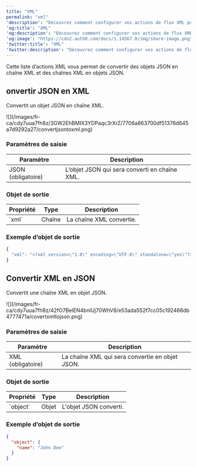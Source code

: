 ---
title: "XML"
permalink: "xml"
'description': "Découvrez comment configurer vos actions de flux XML pour convertir JSON en XML et XML en JSON."
'og:title': "XML"
'og:description': "Découvrez comment configurer vos actions de flux XML pour convertir JSON en XML et XML en JSON."
'og:image': "https://cdn2.auth0.com/docs/1.14567.0/img/share-image.png"
'twitter:title': "XML"
'twitter:description': "Découvrez comment configurer vos actions de flux XML pour convertir JSON en XML et XML en JSON."
---

Cette liste d’actions XML vous permet de convertir des objets JSON en chaîne XML et des chaînes XML en objets JSON.

## onvertir JSON en XML

Convertit un objet JSON en chaîne XML.

<Frame>![](/images/fr-ca/cdy7uua7fh8z/3GW2EhBMIX3YDPaqc3rXrZ/7706a863700df51376d645a7d9292a27/convertjsontoxml.png)</Frame>

### Paramètres de saisie

<table class="table">
<thead>
<tr>
<th><b>Paramètre</b></th>
<th><b>Description</b></th>
</tr>
</thead>
<tbody>
<tr>
<td>JSON (obligatoire)</td>
<td>
              L’objet JSON qui sera converti en chaîne XML.
          </td>
</tr>
</tbody>
</table>

### Objet de sortie

<table class="table">
<thead>
<tr>
<th><b>Propriété</b></th>
<th><b>Type</b></th>
<th><b>Description</b></th>
</tr>
</thead>
<tbody>
<tr>
<td>`xml`</td>
<td>Chaîne </td>
<td>La chaîne XML convertie.</td>
</tr>
</tbody>
</table>

### Exemple d’objet de sortie

```javascript lines
{
  "xml": "<?xml version=\"1.0\" encoding=\"UTF-8\" standalone=\"yes\"?>\n<name>John Doe</name>"
}
```

## Convertir XML en JSON

Convertit une chaîne XML en objet JSON.

<Frame>![](/images/fr-ca/cdy7uua7fh8z/42fO7BelEN4bnlUj70WhV8/e53ada552f7cc05c192466db4777471a/covertxmltojson.png)</Frame>

### Paramètres de saisie

<table class="table">
<thead>
<tr>
<th><b>Paramètre</b></th>
<th><b>Description</b></th>
</tr>
</thead>
<tbody>
<tr>
<td>XML (obligatoire)</td>
<td>
              La chaîne XML qui sera convertie en objet JSON.
          </td>
</tr>
</tbody>
</table>

### Objet de sortie

<table class="table">
<thead>
<tr>
<th><b>Propriété</b></th>
<th><b>Type</b></th>
<th><b>Description</b></th>
</tr>
</thead>
<tbody>
<tr>
<td>`object`</td>
<td>Objet</td>
<td>L'objet JSON converti.</td>
</tr>
</tbody>
</table>

### Exemple d’objet de sortie

```json lines
{
  "object": {
    "name": "John Doe"
  }
}
```

##